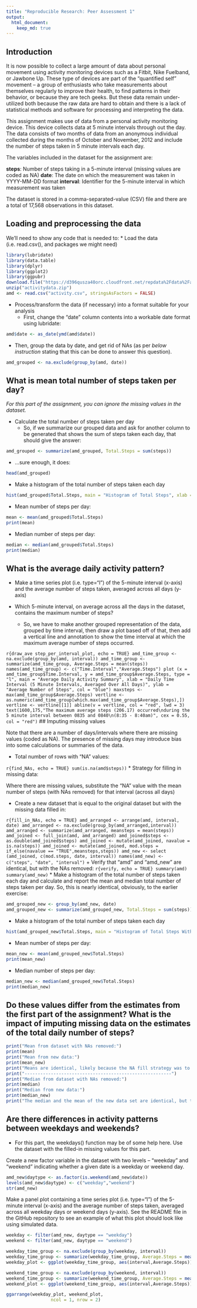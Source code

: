 ```yaml
---
title: "Reproducible Research: Peer Assessment 1"
output: 
  html_document:
    keep_md: true
---
```

## Introduction

It is now possible to collect a large amount of data about personal movement using activity monitoring devices such as a Fitbit, Nike Fuelband, or Jawbone Up. These type of devices are part of the “quantified self” movement – a group of enthusiasts who take measurements about themselves regularly to improve their health, to find patterns in their behavior, or because they are tech geeks. But these data remain under-utilized both because the raw data are hard to obtain and there is a lack of statistical methods and software for processing and interpreting the data.

This assignment makes use of data from a personal activity monitoring device. This device collects data at 5 minute intervals through out the day. The data consists of two months of data from an anonymous individual collected during the months of October and November, 2012 and include the number of steps taken in 5 minute intervals each day.

The variables included in the dataset for the assignment are:

**steps**: Number of steps taking in a 5-minute interval (missing values are coded as \color{red}{\verb|NA|}NA)
**date**: The date on which the measurement was taken in YYYY-MM-DD format
**interval**: Identifier for the 5-minute interval in which measurement was taken

The dataset is stored in a comma-separated-value (CSV) file and there are a total of 17,568 observations in this dataset.

## Loading and preprocessing the data

We'll need to show any code that is needed to:
* Load the data (i.e. read.csv(), and packages we might need)

```r
library(lubridate)
library(data.table)
library(dplyr)
library(ggplot2)
library(ggpubr)
download.file("https://d396qusza40orc.cloudfront.net/repdata%2Fdata%2Factivity.zip", destfile = "activitydata.zip")
unzip("activitydata.zip")
amd <- read.csv("activity.csv", stringsAsFactors = FALSE)
```
* Process/transform the data (if necessary) into a format suitable for your analysis
  + First, change the "date" column contents into a workable date format using lubridate:

```r
amd$date <- as_date(ymd(amd$date))
```
  + Then, group the data by date, and get rid of NAs (as per *below instruction* stating that this can be done to answer this question).

```r
amd_grouped <- na.exclude(group_by(amd, date))
```
## What is mean total number of steps taken per day?
*For this part of the assignment, you can ignore the missing values in the dataset.*

* Calculate the total number of steps taken per day
  + So, if we summarize our grouped data and ask for another column to be generated that shows the sum of steps taken each day, that should give the answer:

```r
amd_grouped <- summarize(amd_grouped, Total.Steps = sum(steps))
```
  + ...sure enough, it does:
```r
head(amd_grouped)
```

* Make a histogram of the total number of steps taken each day
```r
hist(amd_grouped$Total.Steps, main = "Histogram of Total Steps", xlab = "Total Number of Steps Taken", ylab = "Total Number of Days in Range", col = "brown")
```
* Mean number of steps per day:
```r
mean <- mean(amd_grouped$Total.Steps)
print(mean) 
```
* Median number of steps per day:
```r
median <- median(amd_grouped$Total.Steps)
print(median) 
```
## What is the average daily activity pattern?

* Make a time series plot (i.e. type="l") of the 5-minute interval (x-axis) and the average number of steps taken, averaged across all days (y-axis)

* Which 5-minute interval, on average across all the days in the dataset, contains the maximum number of steps?
  + So, we have to make another grouped representation of the data, grouped by time interval, then draw a plot based off of that, then add a vertical line and annotation to show the time interval at which the maximum average number of steps occurred.

```r{draw_ave step_per_interval_plot, echo = TRUE}
amd_time_group <- na.exclude(group_by(amd, interval))
amd_time_group <- summarize(amd_time_group, Average.Steps = mean(steps))
names(amd_time_group) <- c("Time.Interval","Average.Steps")
plot (x = amd_time_group$Time.Interval, y = amd_time_group$Average.Steps, type = "l", main = "Average Daily Activity Summary", xlab = "Daily Time Interval (5 Minute Intervals, Averaged Over All Days)", ylab = "Average Number of Steps", col = "blue")
maxsteps <- max(amd_time_group$Average.Steps)
vertline <- as.numeric(amd_time_group[which.max(amd_time_group$Average.Steps),])
vertline <- vertline[[1]]
abline(v = vertline, col = "red", lwd = 3)
text(1600,175,"The maximum average steps (206.17) occurred\nduring the 5 minute interval between 0835 and 0840\n(8:35 - 8:40am)", cex = 0.55, col = "red")
```
## Imputing missing values

Note that there are a number of days/intervals where there are missing values (coded as NA). The presence of missing days may introduce bias into some calculations or summaries of the data.

* Total number of rows with "NA" values:

```r{find_NAs, echo = TRUE}
sum(is.na(amd$steps))
```
* Strategy for filling in missing data:

Where there are missing values, substitute the "NA" value with the mean number of steps (with NAs removed) for that interval (across all days)

* Create a new dataset that is equal to the original dataset but with the missing data filled in:

```r{fill_in_NAs, echo = TRUE}
amd_arranged <- arrange(amd, interval, date)
amd_arranged <- na.exclude(group_by(amd_arranged,interval))
amd_arranged <- summarize(amd_arranged, meansteps = mean(steps))
amd_joined <- full_join(amd, amd_arranged)
amd_joined$steps <- as.double(amd_joined$steps)
amd_joined <- mutate(amd_joined, navalue = is.na(steps))
amd_joined <- mutate(amd_joined, mod.steps = if_else(navalue == "TRUE",meansteps,steps))
amd_new <- select (amd_joined, c(mod.steps, date, interval))
names(amd_new) <- c("steps", "date", "interval")
```
  + Verify that "amd" and "amd_new" are identical, but with the NAs removed:
```r{verify, echo = TRUE}
summary(amd)
summary(amd_new)
```
* Make a histogram of the total number of steps taken each day and calculate and report the mean and median total number of steps taken per day. So, this is nearly identical, obviously, to the earlier exercise:

```r
amd_grouped_new <- group_by(amd_new, date)
amd_grouped_new <- summarize(amd_grouped_new, Total.Steps = sum(steps))
```
* Make a histogram of the total number of steps taken each day
```r
hist(amd_grouped_new$Total.Steps, main = "Histogram of Total Steps With Missing Values Filled", xlab = "Total Number of Steps Taken", ylab = "Total Number of Days in Range", col = "green")
```
* Mean number of steps per day:
```r
mean_new <- mean(amd_grouped_new$Total.Steps)
print(mean_new) 
```
* Median number of steps per day:
```r
median_new <- median(amd_grouped_new$Total.Steps)
print(median_new) 
```

## Do these values differ from the estimates from the first part of the assignment? What is the impact of imputing missing data on the estimates of the total daily number of steps?

```r
print("Mean from dataset with NAs removed:")
print(mean)
print("Mean from new data:")
print(mean_new)
print("Means are identical, likely because the NA fill strategy was to use means of the data per interval that wasn't missing")
print("--------------------------------------------------------")
print("Median from dataset with NAs removed:")
print(median)
print("Median from new data:")
print(median_new)
print("The median and the mean of the new data set are identical, but the median ticked a bit higher with the new data set, as the addition of more values shifted the middle value to the right a bit")
```

## Are there differences in activity patterns between weekdays and weekends?

* For this part, the weekdays() function may be of some help here. Use the dataset with the filled-in missing values for this part.

Create a new factor variable in the dataset with two levels – “weekday” and “weekend” indicating whether a given date is a weekday or weekend day.

```r
amd_new$daytype <- as.factor(is.weekend(amd_new$date))
levels(amd_new$daytype) <- c("weekday","weekend")
str(amd_new)
```
Make a panel plot containing a time series plot (i.e. type="l") of the 5-minute interval (x-axis) and the average number of steps taken, averaged across all weekday days or weekend days (y-axis). See the README file in the GitHub repository to see an example of what this plot should look like using simulated data.

```r
weekday <- filter(amd_new, daytype == "weekday")
weekend <- filter(amd_new, daytype == "weekend")

weekday_time_group <- na.exclude(group_by(weekday, interval))
weekday_time_group <- summarize(weekday_time_group, Average.Steps = mean(steps))
weekday_plot <- ggplot(weekday_time_group, aes(interval,Average.Steps))+geom_line(col="blue")+ylim(0,250)+labs(title = "Activity Summary - Weekdays", x = "5 Minute Intervals, Averaged Over All Days", y = "Average Number of Steps")

weekend_time_group <- na.exclude(group_by(weekend, interval))
weekend_time_group <- summarize(weekend_time_group, Average.Steps = mean(steps))
weekend_plot <- ggplot(weekend_time_group, aes(interval,Average.Steps))+geom_line(col="orange")+ylim(0,250)+labs(title = "Activity Summary - Weekends", x = "5 Minute Intervals, Averaged Over All Days", y = "Average Number of Steps")

ggarrange(weekday_plot, weekend_plot, 
                 ncol = 1, nrow = 2)
```

